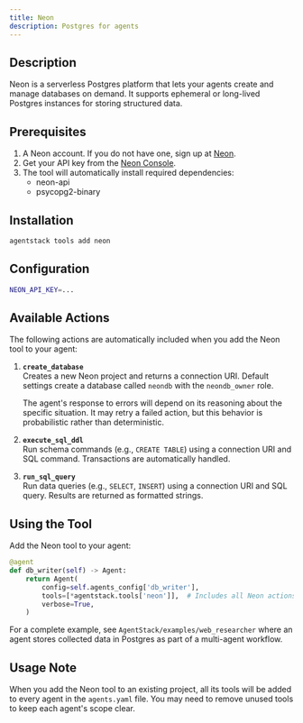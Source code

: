 ```yaml
---
title: Neon
description: Postgres for agents
---
```

## Description
Neon is a serverless Postgres platform that lets your agents create and manage databases on demand. It supports ephemeral or long-lived Postgres instances for storing structured data.

## Prerequisites
1. A Neon account. If you do not have one, sign up at [Neon](https://neon.tech).
2. Get your API key from the [Neon Console](https://console.neon.tech/app/settings/api-keys).
3. The tool will automatically install required dependencies:
   - neon-api
   - psycopg2-binary

## Installation

```bash
agentstack tools add neon
```

## Configuration
```bash
NEON_API_KEY=...
```

## Available Actions
The following actions are automatically included when you add the Neon tool to your agent:

1. **`create_database`**  
   Creates a new Neon project and returns a connection URI. Default settings create a database called `neondb` with the `neondb_owner` role.

   <Note>The agent's response to errors will depend on its reasoning about the specific situation. It may retry a failed action, but this behavior is probabilistic rather than deterministic.</Note>

2. **`execute_sql_ddl`**  
   Run schema commands (e.g., `CREATE TABLE`) using a connection URI and SQL command. Transactions are automatically handled.

3. **`run_sql_query`**  
   Run data queries (e.g., `SELECT`, `INSERT`) using a connection URI and SQL query. Results are returned as formatted strings.

## Using the Tool
Add the Neon tool to your agent:
```python
@agent
def db_writer(self) -> Agent:
    return Agent(
        config=self.agents_config['db_writer'],
        tools=[*agentstack.tools['neon']],  # Includes all Neon actions listed above
        verbose=True,
    )
```

For a complete example, see `AgentStack/examples/web_researcher` where an agent stores collected data in Postgres as part of a multi-agent workflow.

## Usage Note
When you add the Neon tool to an existing project, all its tools will be added to every agent in the `agents.yaml` file. You may need to remove unused tools to keep each agent's scope clear.
